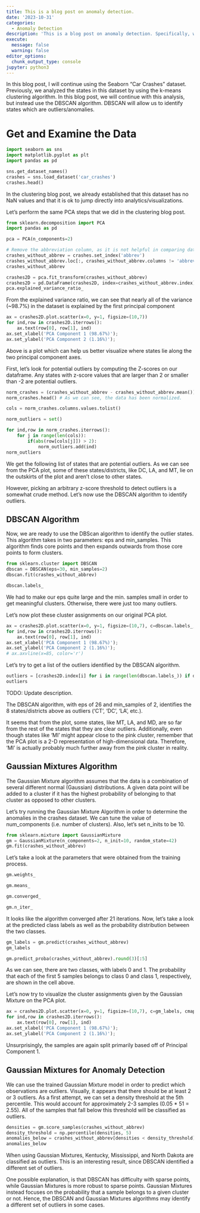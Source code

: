 ```yaml
---
title: This is a blog post on anomaly detection.
date: '2023-10-31'
categories:
  - Anomaly Detection
description: 'This is a blog post on anomaly detection. Specifically, we will analyze the DBSCAN algorithm.'
execute:
  message: false
  warning: false
editor_options:
  chunk_output_type: console
jupyter: python3
---
```


In this blog post, I will continue using the Seaborn "Car Crashes" dataset. Previously, we analyzed the states in this dataset by using the k-means clustering algorithm. In this blog post, we will continue with this analysis, but instead use the DBSCAN algorithm. DBSCAN will allow us to identify states which are outliers/anomalies. 

# Get and Examine the Data

```python
import seaborn as sns
import matplotlib.pyplot as plt
import pandas as pd

sns.get_dataset_names()
crashes = sns.load_dataset('car_crashes')
crashes.head()
```

In the clustering blog post, we already established that this dataset has no NaN values and that it is ok to jump directly into analytics/visualizations. 

Let's perform the same PCA steps that we did in the clustering blog post. 

```python
from sklearn.decomposition import PCA
import pandas as pd

pca = PCA(n_components=2)

# Remove the abbreviation column, as it is not helpful in comparing data points. 
crashes_without_abbrev = crashes.set_index('abbrev')
crashes_without_abbrev.loc[:, crashes_without_abbrev.columns != 'abbrev']
crashes_without_abbrev

crashes2D = pca.fit_transform(crashes_without_abbrev)
crashes2D = pd.DataFrame(crashes2D, index=crashes_without_abbrev.index)
pca.explained_variance_ratio_
```

From the explained variance ratio, we can see that nearly all of the variance (~98.7%) in the dataset is explained by the first principal component 

```python
ax = crashes2D.plot.scatter(x=0, y=1, figsize=(10,7))
for ind,row in crashes2D.iterrows():
    ax.text(row[0], row[1], ind)
ax.set_xlabel('PCA Component 1 (98.67%)');
ax.set_ylabel('PCA Component 2 (1.16%)');
```

Above is a plot which can help us better visualize where states lie along the two principal component axes. 

First, let's look for potential outliers by computing the Z-scores on our dataframe. Any states with z-score values that are larger than 2 or smaller than -2 are potential outliers.

```python
norm_crashes = (crashes_without_abbrev - crashes_without_abbrev.mean()) / crashes_without_abbrev.std()
norm_crashes.head() # As we can see, the data has been normalized. 
```

```python
cols = norm_crashes.columns.values.tolist()

norm_outliers = set()

for ind,row in norm_crashes.iterrows():
    for j in range(len(cols)):
        if(abs(row[cols[j]]) > 2):
            norm_outliers.add(ind)
norm_outliers
```

We get the following list of states that are potential outliers. As we can see from the PCA plot, some of these states/districts, like DC, LA, and MT, lie on the outskirts of the plot and aren't close to other states.  

However, picking an arbitrary z-score threshold to detect outliers is a somewhat crude method. Let's now use the DBSCAN algorithm to identify outliers. 

## DBSCAN Algorithm

Now, we are ready to use the DBScan algorithm to identify the outlier states. This algorithm takes in two parameters: eps and min_samples. This algorithm finds core points and then expands outwards from those core points to form clusters.

```python
from sklearn.cluster import DBSCAN
dbscan = DBSCAN(eps=30, min_samples=2)
dbscan.fit(crashes_without_abbrev)
```

```python
dbscan.labels_
```

We had to make our eps quite large and the min. samples small in order to get meaningful clusters. Otherwise, there were just too many outliers. 

Let's now plot these cluster assignments on our original PCA plot. 

```python
ax = crashes2D.plot.scatter(x=0, y=1, figsize=(10,7), c=dbscan.labels_, cmap='tab10', s=50)
for ind,row in crashes2D.iterrows():
    ax.text(row[0], row[1], ind)
ax.set_xlabel('PCA Component 1 (98.67%)');
ax.set_ylabel('PCA Component 2 (1.16%)');
# ax.axvline(x=85, color='r')
```

Let's try to get a list of the outliers identified by the DBSCAN algorithm. 

```python
outliers = [crashes2D.index[i] for i in range(len(dbscan.labels_)) if dbscan.labels_[i] == -1]
outliers
```

TODO: Update description. 

The DBSCAN algorithm, with eps of 26 and min_samples of 2, identifies the 8 states/districts above as outliers ('CT', 'DC', 'LA', etc.). 

It seems that from the plot, some states, like MT, LA, and MD, are so far from the rest of the states that they are clear outliers. Additionally, even though states like 'MI' might appear close to the pink cluster, remember that the PCA plot is a 2-D representation of high-dimensional data. Therefore, 'MI' is actually probably much further away from the pink cluster in reality. 

## Gaussian Mixtures Algorithm

The Gaussian Mixture algorithm assumes that the data is a combination of several different normal (Gaussian) distributions. A given data point will be added to a cluster if it has the highest probability of belonging to that cluster as opposed to other clusters.  

Let's try running the Gaussian Mixture Algorithm in order to determine the anomalies in the crashes dataset. We can tune the value of num_components (i.e. number of clusters). Also, let's set n_inits to be 10. 

```python
from sklearn.mixture import GaussianMixture
gm = GaussianMixture(n_components=2, n_init=10, random_state=42)
gm.fit(crashes_without_abbrev)
```

Let's take a look at the parameters that were obtained from the training process. 

```python
gm.weights_
```

```python
gm.means_
```

```python
gm.converged_
```

```python
gm.n_iter_
```

It looks like the algorithm converged after 21 iterations. Now, let's take a look at the predicted class labels as well as the probability distribution between the two classes. 

```python
gm_labels = gm.predict(crashes_without_abbrev)
gm_labels
```

```python
gm.predict_proba(crashes_without_abbrev).round(3)[:5]
```

As we can see, there are two classes, with labels 0 and 1. The probability that each of the first 5 samples belongs to class 0 and class 1, respectively, are shown in the cell above.  

Let's now try to visualize the cluster assignments given by the Gaussian Mixture on the PCA plot. 

```python
ax = crashes2D.plot.scatter(x=0, y=1, figsize=(10,7), c=gm_labels, cmap='viridis', s=50)
for ind,row in crashes2D.iterrows():
    ax.text(row[0], row[1], ind)
ax.set_xlabel('PCA Component 1 (98.67%)');
ax.set_ylabel('PCA Component 2 (1.16%)');
```

Unsurprisingly, the samples are again split primarily based off of Principal Component 1. 

## Gaussian Mixtures for Anomaly Detection

We can use the trained Gaussian Mixture model in order to predict which observations are outliers. Visually, it appears that there should be at least 2 or 3 outliers. As a first attempt, we can set a density threshold at the 5th percentile. This would account for approximately 2-3 samples (0.05 * 51 = 2.55). All of the samples that fall below this threshold will be classified as outliers. 

```python
densities = gm.score_samples(crashes_without_abbrev)
density_threshold = np.percentile(densities, 5)
anomalies_below = crashes_without_abbrev[densities < density_threshold]
anomalies_below
```

When using Gaussian Mixtures, Kentucky, Mississippi, and North Dakota are classified as outliers. This is an interesting result, since DBSCAN identified a different set of outliers.  

One possible explanation, is that DBSCAN has difficulty with sparse points, while Gaussian Mixtures is more robust to sparse points. Gaussian Mixtures instead focuses on the probability that a sample belongs to a given cluster or not. Hence, the DBSCAN and Gaussian Mixtures algorithms may identify a different set of outliers in some cases. 

